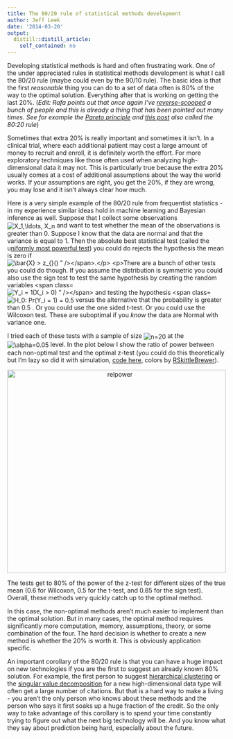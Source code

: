 ```yaml
---
title: The 80/20 rule of statistical methods development
author: Jeff Leek
date: '2014-03-20'
output:
  distill::distill_article:
    self_contained: no
---
```


Developing statistical methods is hard and often frustrating work. One of the under appreciated rules in statistical methods development is what I call the 80/20 rule (maybe could even by the 90/10 rule). The basic idea is that the first _reasonable_ thing you can do to a set of data often is 80% of the way to the optimal solution. Everything after that is working on getting the last 20%. (_Edit: Rafa points out that once again I've [reverse-scooped](http://simplystatistics.org/2011/12/03/reverse-scooping/) a bunch of people and this is already a thing that has been pointed out many times. See for example the [Pareto principle](http://en.wikipedia.org/wiki/Pareto_principle) and [this post](http://c2.com/cgi/wiki?EightyTwentyRule) also called the 80:20 rule_)

Sometimes that extra 20% is really important and sometimes it isn't. In a clinical trial, where each additional patient may cost a large amount of money to recruit and enroll, it is definitely worth the effort. For more exploratory techniques like those often used when analyzing high-dimensional data it may not. This is particularly true because the extra 20% usually comes at a cost of additional assumptions about the way the world works. If your assumptions are right, you get the 20%, if they are wrong, you may lose and it isn't always clear how much.

Here is a very simple example of the 80/20 rule from frequentist statistics - in my experience similar ideas hold in machine learning and Bayesian inference as well. Suppose that I collect some observations <span class='MathJax_Preview'><img src='http://simplystatistics.org/wp-content/plugins/latex/cache/tex_062d0284d7f45f7d93ff7d4b0fb8886f.gif' style='vertical-align: middle; border: none; ' class='tex' alt=" X_1,\ldots, X_n" /></span> and want to test whether the mean of the observations is greater than 0. Suppose I know that the data are normal and that the variance is equal to 1. Then the absolute best statistical test (called the u[niformly most powerful test](http://en.wikipedia.org/wiki/Uniformly_most_powerful_test)) you could do rejects the hypothesis the mean is zero if <span class='MathJax_Preview'><img src='http://simplystatistics.org/wp-content/plugins/latex/cache/tex_8bc8d8fb0a6ff9570c357dab881a2891.gif' style='vertical-align: middle; border: none; ' class='tex' alt=" \bar{X} > z_{\alpha}\left(\frac{1}{\sqrt{n}}\right) " /></span>.

There are a bunch of other tests you could do though. If you assume the distribution is symmetric you could also use the sign test to test the same hypothesis by creating the random variables <span class='MathJax_Preview'><img src='http://simplystatistics.org/wp-content/plugins/latex/cache/tex_ef677414efbbce1f018925a0af81fed4.gif' style='vertical-align: middle; border: none; ' class='tex' alt=" Y_i = 1(X_i > 0) " /></span> and testing the hypothesis <span class='MathJax_Preview'><img src='http://simplystatistics.org/wp-content/plugins/latex/cache/tex_7ee857b7d44d932477dffae81af3056f.gif' style='vertical-align: middle; border: none; ' class='tex' alt=" H_0: Pr(Y_i = 1) = 0.5 " /></span> versus the alternative that the probability is greater than 0.5 . Or you could use the one sided t-test. Or you could use the Wilcoxon test. These are suboptimal if you _know_ the data are Normal with variance one.

I tried each of these tests with a sample of size <span class='MathJax_Preview'><img src='http://simplystatistics.org/wp-content/plugins/latex/cache/tex_1e6b5b7ea03ea0c5cf784222e040a049.gif' style='vertical-align: middle; border: none; padding-bottom:1px;' class='tex' alt=" n=20 " /></span> at the <span class='MathJax_Preview'><img src='http://simplystatistics.org/wp-content/plugins/latex/cache/tex_062331e0001151470fd8ce434608411c.gif' style='vertical-align: middle; border: none; padding-bottom:1px;' class='tex' alt=" \alpha=0.05 " /></span> level. In the plot below I show the ratio of power between each non-optimal test and the optimal z-test (you could do this theoretically but I'm lazy so did it with simulation, [code here](https://gist.github.com/jtleek/9665572), colors by [RSkittleBrewer](http://alyssafrazee.com/RSkittleBrewer.html)).

<p style="text-align: center;">
  <a href="http://simplystatistics.org/2014/03/20/the-8020-rule-of-statistical-methods-development/relpower-3/" rel="attachment wp-att-2830"><img class=" wp-image-2830 aligncenter" alt="relpower" src="http://simplystatistics.org/wp-content/uploads/2014/03/relpower2.png" width="504" height="469" srcset="http://simplystatistics.org/wp-content/uploads/2014/03/relpower2-300x279.png 300w, http://simplystatistics.org/wp-content/uploads/2014/03/relpower2.png 720w" sizes="(max-width: 504px) 100vw, 504px" /></a>
</p>

The tests get to 80% of the power of the z-test for different sizes of the true mean (0.6 for Wilcoxon, 0.5 for the t-test, and 0.85 for the sign test). Overall, these methods very quickly catch up to the optimal method.

In this case, the non-optimal methods aren't much easier to implement than the optimal solution. But in many cases, the optimal method requires significantly more computation, memory, assumptions, theory, or some combination of the four. The hard decision is whether to create a new method is whether the 20% is worth it. This is obviously application specific.

An important corollary of the 80/20 rule is that you can have a huge impact on new technologies if you are the first to suggest an already known 80% solution. For example, the first person to suggest [hierarchical clustering](http://www.pnas.org/content/95/25/14863.long) or the [singular value decomposition](http://www.pnas.org/content/97/18/10101.abstract) for a new high-dimensional data type will often get a large number of citations. But that is a hard way to make a living - you aren't the only person who knows about these methods and the person who says it first soaks up a huge fraction of the credit. So the only way to take advantage of this corollary is to spend your time constantly trying to figure out what the next big technology will be. And you know what they say about prediction being hard, especially about the future.
